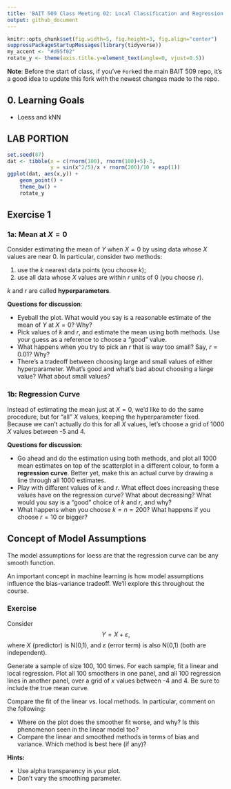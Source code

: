 ```yaml
---
title: 'BAIT 509 Class Meeting 02: Local Classification and Regression'
output: github_document
---
```


```r
knitr::opts_chunk$set(fig.width=5, fig.height=3, fig.align="center")
suppressPackageStartupMessages(library(tidyverse))
my_accent <- "#d95f02"
rotate_y <- theme(axis.title.y=element_text(angle=0, vjust=0.5))
```

__Note__: Before the start of class, if you've `Fork`ed the main BAIT 509 repo, it's a good idea to update this fork with the newest changes made to the repo.


## 0. Learning Goals

- Loess and kNN


## LAB PORTION

```r
set.seed(87)
dat <- tibble(x = c(rnorm(100), rnorm(100)+5)-3,
              y = sin(x^2/5)/x + rnorm(200)/10 + exp(1))
ggplot(dat, aes(x,y)) + 
    geom_point() +
    theme_bw() + 
    rotate_y
```

## Exercise 1

### 1a: Mean at $X=0$

Consider estimating the mean of $Y$ when $X=0$ by using data whose $X$ values are near 0. In particular, consider two methods:

1. use the $k$ nearest data points (you choose $k$);
2. use all data whose $X$ values are within $r$ units of 0 (you choose $r$).

$k$ and $r$ are called __hyperparameters__.

__Questions for discussion__:

- Eyeball the plot. What would you say is a reasonable estimate of the mean of $Y$ at $X=0$? Why?
- Pick values of $k$ and $r$, and estimate the mean using both methods. Use your guess as a reference to choose a "good" value.
- What happens when you try to pick an $r$ that is way too small? Say, $r=0.01$? Why?
- There's a tradeoff between choosing large and small values of either hyperparameter. What's good and what's bad about choosing a large value? What about small values?

### 1b: Regression Curve

Instead of estimating the mean just at $X=0$, we'd like to do the same procedure, but for "all" $X$ values, keeping the hyperparameter fixed. Because we can't actually do this for all $X$ values, let's choose a grid of 1000 $X$ values between -5 and 4. 

__Questions for discussion__:

- Go ahead and do the estimation using both methods, and plot all 1000 mean estimates on top of the scatterplot in a different colour, to form a __regression curve__. Better yet, make this an actual curve by drawing a line through all 1000 estimates.
- Play with different values of $k$ and $r$. What effect does increasing these values have on the regression curve? What about decreasing? What would you say is a "good" choice of $k$ and $r$, and why?
- What happens when you choose $k=n=200$? What happens if you choose $r=10$ or bigger? 

## Concept of Model Assumptions

The model assumptions for loess are that the regression curve can be any smooth function.

An important concept in machine learning is how model assumptions influence the bias-variance tradeoff. We'll explore this throughout the course. 

### Exercise

Consider
$$ Y = X + \varepsilon, $$
where $X$ (predictor) is N(0,1), and $\varepsilon$ (error term) is also N(0,1) (both are independent). 

Generate a sample of size 100, 100 times. For each sample, fit a linear and local regression. Plot all 100 smoothers in one panel, and all 100 regression lines in another panel, over a grid of $x$ values between -4 and 4. Be sure to include the true mean curve.

Compare the fit of the linear vs. local methods. In particular, comment on the following:

- Where on the plot does the smoother fit worse, and why? Is this phenomenon seen in the linear model too?
- Compare the linear and smoothed methods in terms of bias and variance. Which method is best here (if any)?

__Hints:__ 

- Use alpha transparency in your plot. 
- Don't vary the smoothing parameter.